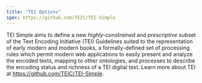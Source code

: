 ```yaml
---
title: "TEI Options"
spec: https://github.com/TEIC/TEI-Simple
---
```


TEI Simple aims to define a new *highly-constrained* and *prescriptive* subset of the Text Encoding Initiative (TEI) Guidelines suited to the representation of early modern and modern books, a formally-defined set of processing rules which permit modern web applications to easily present and analyze the encoded texts, mapping to other ontologies, and processes to describe the encoding status and richness of a TEI digital text. Learn more about TEI at <https://github.com/TEIC/TEI-Simple>.
